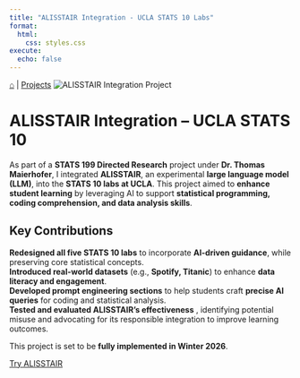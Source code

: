 ```yaml
---
title: "ALISSTAIR Integration - UCLA STATS 10 Labs"
format:
  html:
    css: styles.css
execute:
  echo: false
---
```



```{=html}
<div class="container">

    <a href="index.html">⌂</a> | <a href="projects.html">Projects</a>
    
    <img src="ALISSTAIR_photo.png" alt="ALISSTAIR Integration Project" class="project-image">
    
    <h1>ALISSTAIR Integration – UCLA STATS 10</h1>

    <p class="description">
        As part of a <strong>STATS 199 Directed Research</strong> project under <strong>Dr. Thomas Maierhofer</strong>,
        I integrated <strong>ALISSTAIR</strong>, an experimental <strong>large language model (LLM)</strong>, 
        into the <strong>STATS 10 labs at UCLA</strong>. This project aimed to <strong>enhance student learning</strong> 
        by leveraging AI to support <strong>statistical programming, coding comprehension, and data analysis skills</strong>.
    </p>

    <h2>Key Contributions</h2>

    <div class="key-contributions">
        <div class="contribution-item">
            <strong>Redesigned all five STATS 10 labs</strong>
            <span>to incorporate <strong>AI-driven guidance</strong>, while preserving core statistical concepts.</span>
        </div>

        <div class="contribution-item">
            <strong>Introduced real-world datasets</strong> 
            <span>(e.g., <strong>Spotify, Titanic</strong>) to enhance <strong>data literacy and engagement</strong>.</span>
        </div>

        <div class="contribution-item">
            <strong>Developed prompt engineering sections</strong>
            <span>to help students craft <strong>precise AI queries</strong> for coding and statistical analysis.</span>
        </div>

        <div class="contribution-item">
            <strong>Tested and evaluated ALISSTAIR’s effectiveness</strong>
            <span>, identifying potential misuse and advocating for its responsible integration to improve learning outcomes.</span>
        </div>
    </div>

    <p class="call-to-action">
        This project is set to be <strong>fully implemented in Winter 2026</strong>.
    </p>

    <a href="https://chat.openai.com/g/g-QfDmRy9AB-alisstair-stats-10" class="btn-primary">Try ALISSTAIR</a>

</div>
```

